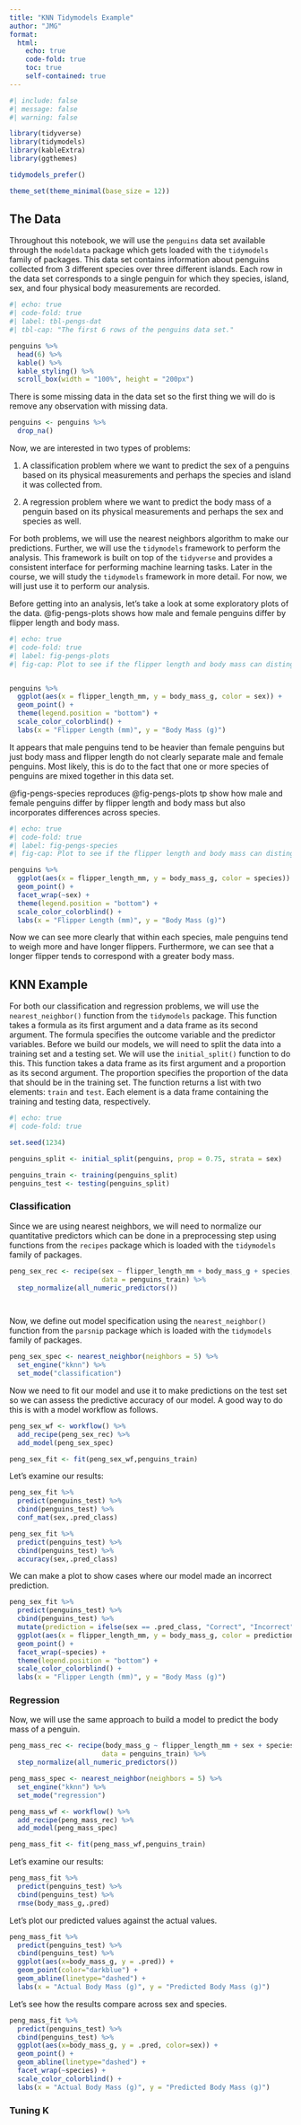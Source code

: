 ```yaml
---
title: "KNN Tidymodels Example"
author: "JMG"
format: 
  html:
    echo: true
    code-fold: true
    toc: true
    self-contained: true
---
```


```r
#| include: false
#| message: false
#| warning: false

library(tidyverse)
library(tidymodels)
library(kableExtra)
library(ggthemes)

tidymodels_prefer()

theme_set(theme_minimal(base_size = 12))
```

## The Data

Throughout this notebook, we will use the `penguins` data set available through the `modeldata` package which gets loaded with the `tidymodels` family of packages. This data set contains information about penguins collected from 3 different species over three different islands. Each row in the data set corresponds to a single penguin for which they species, island, sex, and four physical body measurements are recorded.  

```r
#| echo: true
#| code-fold: true
#| label: tbl-pengs-dat
#| tbl-cap: "The first 6 rows of the penguins data set."

penguins %>%
  head(6) %>%
  kable() %>%
  kable_styling() %>%
  scroll_box(width = "100%", height = "200px")
```

There is some missing data in the data set so the first thing we will do is remove any observation with missing data.

```r

penguins <- penguins %>%
  drop_na()

```

Now, we are interested in two types of problems:

1. A classification problem where we want to predict the sex of a penguins based on its physical measurements and perhaps the species and island it was collected from.

2. A regression problem where we want to predict the body mass of a penguin based on its physical measurements and perhaps the sex and species as well.

For both problems, we will use the nearest neighbors algorithm to make our predictions. Further, we will use the `tidymodels` framework to perform the analysis. This framework is built on top of the `tidyverse` and provides a consistent interface for performing machine learning tasks. Later in the course, we will study the `tidymodels` framework in more detail. For now, we will just use it to perform our analysis.

Before getting into an analysis, let's take a look at some exploratory plots of the data. @fig-pengs-plots shows how male and female penguins differ by flipper length and body mass. 

```r
#| echo: true
#| code-fold: true
#| label: fig-pengs-plots
#| fig-cap: Plot to see if the flipper length and body mass can distinguish the sex of a penguin. 


penguins %>%
  ggplot(aes(x = flipper_length_mm, y = body_mass_g, color = sex)) +
  geom_point() +
  theme(legend.position = "bottom") + 
  scale_color_colorblind() +
  labs(x = "Flipper Length (mm)", y = "Body Mass (g)")
```


It appears that male penguins tend to be heavier than female penguins but just body mass and flipper length do not clearly separate male and female penguins. Most likely, this is do to the fact that one or more species of penguins are mixed together in this data set.

 @fig-pengs-species reproduces @fig-pengs-plots tp show how male and female penguins differ by flipper length and body mass but also incorporates differences across species. 


```r
#| echo: true
#| code-fold: true
#| label: fig-pengs-species
#| fig-cap: Plot to see if the flipper length and body mass can distinguish the sex of a penguin where we also take into account difference across species. 

penguins %>%
  ggplot(aes(x = flipper_length_mm, y = body_mass_g, color = species)) +
  geom_point() +
  facet_wrap(~sex) +
  theme(legend.position = "bottom") +
  scale_color_colorblind() +
  labs(x = "Flipper Length (mm)", y = "Body Mass (g)")
```

Now we can see more clearly that within each species, male penguins tend to weigh more and have longer flippers. Furthermore, we can see that a longer flipper tends to correspond with a greater body mass. 



## KNN Example

For both our classification and regression problems, we will use the `nearest_neighbor()` function from the `tidymodels` package. This function takes a formula as its first argument and a data frame as its second argument. The formula specifies the outcome variable and the predictor variables. Before we build our models, we will need to split the data into a training set and a testing set. We will use the `initial_split()` function to do this. This function takes a data frame as its first argument and a proportion as its second argument. The proportion specifies the proportion of the data that should be in the training set. The function returns a list with two elements: `train` and `test`. Each element is a data frame containing the training and testing data, respectively. 

```r
#| echo: true
#| code-fold: true

set.seed(1234)

penguins_split <- initial_split(penguins, prop = 0.75, strata = sex)

penguins_train <- training(penguins_split)
penguins_test <- testing(penguins_split)
```




### Classification

Since we are using nearest neighbors, we will need to normalize our quantitative predictors which can be done in a preprocessing step using functions from the `recipes` package which is loaded with the `tidymodels` family of packages. 

```r

peng_sex_rec <- recipe(sex ~ flipper_length_mm + body_mass_g + species,
                       data = penguins_train) %>%
  step_normalize(all_numeric_predictors())

  
```

Now, we define out model specification using the `nearest_neighbor()` function from the `parsnip` package which is loaded with the `tidymodels` family of packages. 

```r

peng_sex_spec <- nearest_neighbor(neighbors = 5) %>%
  set_engine("kknn") %>%
  set_mode("classification")


```

Now we need to fit our model and use it to make predictions on the test set so we can assess the predictive accuracy of our model. A good way to do this is with a model workflow as follows.

```r
peng_sex_wf <- workflow() %>%
  add_recipe(peng_sex_rec) %>%
  add_model(peng_sex_spec)

peng_sex_fit <- fit(peng_sex_wf,penguins_train)
```

Let's examine our results:

```r
peng_sex_fit %>%
  predict(penguins_test) %>%
  cbind(penguins_test) %>%
  conf_mat(sex,.pred_class)
```

```r
peng_sex_fit %>%
  predict(penguins_test) %>%
  cbind(penguins_test) %>%
  accuracy(sex,.pred_class)
```

We can make a plot to show cases where our model made an incorrect prediction.

```r

peng_sex_fit %>%
  predict(penguins_test) %>%
  cbind(penguins_test) %>%
  mutate(prediction = ifelse(sex == .pred_class, "Correct", "Incorrect")) %>%
  ggplot(aes(x = flipper_length_mm, y = body_mass_g, color = prediction)) +
  geom_point() +
  facet_wrap(~species) +
  theme(legend.position = "bottom") +
  scale_color_colorblind() +
  labs(x = "Flipper Length (mm)", y = "Body Mass (g)")

```

### Regression

Now, we will use the same approach to build a model to predict the body mass of a penguin. 

```r

peng_mass_rec <- recipe(body_mass_g ~ flipper_length_mm + sex + species,
                       data = penguins_train) %>%
  step_normalize(all_numeric_predictors())

peng_mass_spec <- nearest_neighbor(neighbors = 5) %>%
  set_engine("kknn") %>%
  set_mode("regression")

peng_mass_wf <- workflow() %>%
  add_recipe(peng_mass_rec) %>%
  add_model(peng_mass_spec)

peng_mass_fit <- fit(peng_mass_wf,penguins_train)

```

Let's examine our results:

```r

peng_mass_fit %>%
  predict(penguins_test) %>%
  cbind(penguins_test) %>%
  rmse(body_mass_g,.pred)

```

Let's plot our predicted values against the actual values.

```r
peng_mass_fit %>%
  predict(penguins_test) %>%
  cbind(penguins_test) %>%
  ggplot(aes(x=body_mass_g, y = .pred)) +
  geom_point(color="darkblue") + 
  geom_abline(linetype="dashed") + 
  labs(x = "Actual Body Mass (g)", y = "Predicted Body Mass (g)")
```

Let's see how the results compare across sex and species.

```r
peng_mass_fit %>%
  predict(penguins_test) %>%
  cbind(penguins_test) %>%
  ggplot(aes(x=body_mass_g, y = .pred, color=sex)) +
  geom_point() + 
  geom_abline(linetype="dashed") + 
  facet_wrap(~species) +
  scale_color_colorblind() +
  labs(x = "Actual Body Mass (g)", y = "Predicted Body Mass (g)")
```

### Tuning K

